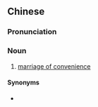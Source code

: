 ==Chinese==
{{zh-forms|type=22}}

===Pronunciation===
{{zh-pron
|m=zhèngzhì hūnyīn
|cat=n
}}

===Noun===
{{zh-noun}}

# [[marriage of convenience]]

====Synonyms====
* {{zh-l|權宜婚姻}}